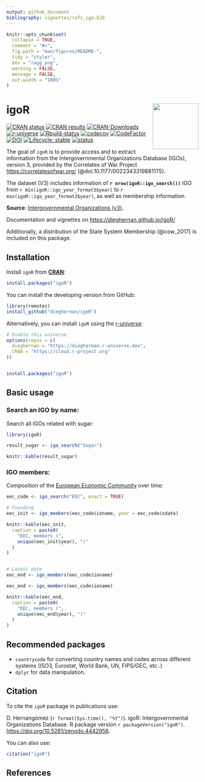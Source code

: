 ```yaml
---
output: github_document
bibliography: vignettes/refs_igo.bib
---
```


<!-- README.md is generated from README.Rmd. Please edit that file -->

```r
knitr::opts_chunk$set(
  collapse = TRUE,
  comment = "#>",
  fig.path = "man/figures/README-",
  tidy = "styler",
  dev = "ragg_png",
  warning = FALSE,
  message = FALSE,
  out.width = "100%"
)
```

# igoR <img src="man/figures/logo.png" align="right" width="120" />

<!-- badges: start -->
[![CRAN status](https://www.r-pkg.org/badges/version/igoR)](https://CRAN.R-project.org/package=igoR)
[![CRAN results](https://cranchecks.info/badges/worst/igoR)](https://cran.r-project.org/web/checks/check_results_igoR.html)
[![CRAN-Downloads](http://cranlogs.r-pkg.org/badges/grand-total/igoR)](https://cran.r-project.org/package=igoR)
[![r-universe](https://dieghernan.r-universe.dev/badges/igoR)](https://dieghernan.r-universe.dev/)
[![Rbuild-status](https://github.com/dieghernan/igoR/workflows/R-CMD-check/badge.svg)](https://github.com/dieghernan/igoR/actions)
[![codecov](https://codecov.io/gh/dieghernan/igoR/branch/master/graph/badge.svg?token=UH3VLTTTRE)](https://codecov.io/gh/dieghernan/igoR)
[![CodeFactor](https://www.codefactor.io/repository/github/dieghernan/igor/badge)](https://www.codefactor.io/repository/github/dieghernan/igor)
[![DOI](https://img.shields.io/badge/DOI-10.5281%2Fzenodo.4442958-blue)](https://doi.org/10.5281/zenodo.4442958)
[![Lifecycle: stable](https://img.shields.io/badge/lifecycle-stable-brightgreen.svg)](https://lifecycle.r-lib.org/articles/stages.html#stable)
[![status](https://tinyverse.netlify.com/badge/igoR)](https://CRAN.R-project.org/package=igoR)

<!-- badges: end -->

The goal of `igoR` is to provide access and to extract information from the Intergovernmental Organizations Database (IGOs), version 3, provided by the Correlates of War Project <https://correlatesofwar.org/> (@doi:10.1177/0022343319881175). 

The dataset (V3) includes information of **`r nrow(igoR::igo_search())`** IGO from `r min(igoR::igo_year_format3$year)` to `r max(igoR::igo_year_format3$year)`, as well as 
membership information.

**Source**: [Intergovernmental Organizations (v3)](https://correlatesofwar.org/data-sets/IGOs).


Documentation and vignettes on <https://dieghernan.github.io/igoR/>

Additionally, a distribution of the State System Membership (@cow_2017) is included on this package.

## Installation

Install `igoR` from
[**CRAN**](https://CRAN.R-project.org/package=igoR):

```r
install.packages("igoR")
```

You can install the developing version from GitHub:

```r
library(remotes)
install_github("dieghernan/igoR")
```

Alternatively, you can install `igoR` using the
[r-universe](https://dieghernan.r-universe.dev/ui#builds):

```r
# Enable this universe
options(repos = c(
  dieghernan = "https://dieghernan.r-universe.dev",
  CRAN = "https://cloud.r-project.org"
))


install.packages("igoR")
```

## Basic usage

### Search an IGO by name:

Search all IGOs related with sugar: 

```r
library(igoR)

result_sugar <- igo_search("Sugar")
```

```r
knitr::kable(result_sugar)
```

### IGO members:

Composition of the [European Economic Community](https://en.wikipedia.org/wiki/European_Economic_Community) over time:

```r

eec_code <- igo_search("EEC", exact = TRUE)

# Founding
eec_init <- igo_members(eec_code$ioname, year = eec_code$sdate)
```

```r
knitr::kable(eec_init,
  caption = paste0(
    "EEC, members (",
    unique(eec_init$year), ")"
  )
)
```

```r

# Latest date
eec_end <- igo_members(eec_code$ioname)

```

```r

eec_end <- igo_members(eec_code$ioname)

knitr::kable(eec_end,
  caption = paste0(
    "EEC, members (",
    unique(eec_end$year), ")"
  )
)
```



## Recommended packages

- `countrycode` for converting country names and codes across different systems (ISO3, Eurostat, World Bank, UN, FIPS/GEC, etc..)
- `dplyr` for data manipulation.


## Citation

To cite the `igoR` package in publications use:

D. Hernangómez (`r format(Sys.time(), "%Y")`). 
igoR: Intergovernmental Organizations Database. 
R package version `r packageVersion("igoR")`. <https://doi.org/10.5281/zenodo.4442958>.

You can also use:

```r
citation("igoR")
```



## References
